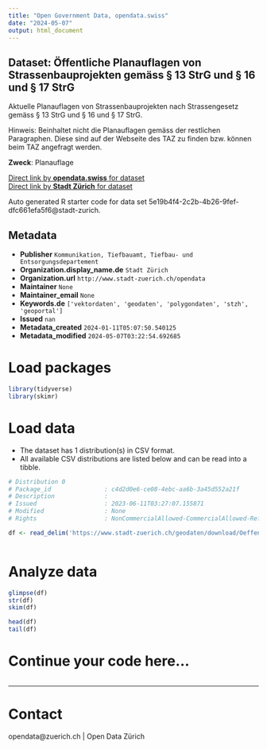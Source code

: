 ```yaml
---
title: "Open Government Data, opendata.swiss"
date: "2024-05-07"
output: html_document
---
```


## Dataset: Öffentliche Planauflagen von Strassenbauprojekten gemäss § 13 StrG und § 16 und § 17 StrG

Aktuelle Planauflagen von Strassenbauprojekten nach Strassengesetz gemäss § 13 StrG und § 16 und § 17 StrG.

Hinweis: Beinhaltet nicht die Planauflagen gemäss der restlichen Paragraphen. Diese sind auf der Webseite des TAZ zu finden bzw. können beim TAZ angefragt werden.

**Zweck**: Planauflage

[Direct link by **opendata.swiss** for dataset](https://opendata.swiss/de/dataset/offentliche-planauflagen-von-strassenbauprojekten-gemass-13-strg-und-16-und-17-strg)<br>
[Direct link by **Stadt Zürich** for dataset](https://data.stadt-zuerich.ch/dataset/geo_oeffentliche_planauflagen_von_strassenbauprojekten_gemaess___13_strg_und___16_und___17_strg)

Auto generated R starter code for data set 5e19b4f4-2c2b-4b26-9fef-dfc661efa5f6@stadt-zurich.

## Metadata

- **Publisher** `Kommunikation, Tiefbauamt, Tiefbau- und Entsorgungsdepartement`
- **Organization.display_name.de** `Stadt Zürich`
- **Organization.url** `http://www.stadt-zuerich.ch/opendata`
- **Maintainer** `None`
- **Maintainer_email** `None`
- **Keywords.de** `['vektordaten', 'geodaten', 'polygondaten', 'stzh', 'geoportal']`
- **Issued** `nan`
- **Metadata_created** `2024-01-11T05:07:50.540125`
- **Metadata_modified** `2024-05-07T03:22:54.692685`


# Load packages

```r

library(tidyverse)
library(skimr)

```

# Load data

-   The dataset has 1 distribution(s) in CSV format.
-   All available CSV distributions are listed below and can be read into a tibble.

```r

# Distribution 0
# Package_id               : c4d2d0e6-ce08-4ebc-aa6b-3a45d552a21f
# Description              : 
# Issued                   : 2023-06-11T03:27:07.155871
# Modified                 : None
# Rights                   : NonCommercialAllowed-CommercialAllowed-ReferenceNotRequired

df <- read_delim('https://www.stadt-zuerich.ch/geodaten/download/Oeffentliche_Planauflagen_von_Strassenbauprojekten_gemaess___13_StrG_und___16_und___17_StrG?format=10008')



```

# Analyze data

```r

glimpse(df)
str(df)
skim(df)

head(df)
tail(df)

```

# Continue your code here...

```r

```

------------------------------------------------------------------------

# Contact

opendata@zuerich.ch | Open Data Zürich
